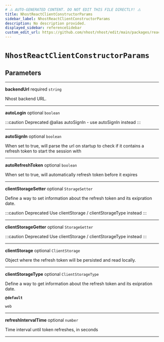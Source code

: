 ```yaml
---
# ⚠️ AUTO-GENERATED CONTENT. DO NOT EDIT THIS FILE DIRECTLY! ⚠️
title: NhostReactClientConstructorParams
sidebar_label: NhostReactClientConstructorParams
description: No description provided.
displayed_sidebar: referenceSidebar
custom_edit_url: https://github.com/nhost/nhost/edit/main/packages/react/src/index.ts#L6
---
```


# `NhostReactClientConstructorParams`

## Parameters

---

**<span className="parameter-name">backendUrl</span>** <span className="optional-status">required</span> `string`

Nhost backend URL.

---

**<span className="parameter-name deprecated">autoLogin</span>** <span className="optional-status">optional</span> `boolean`

:::caution Deprecated
@alias autoSignIn - use autoSignIn instead
:::

---

**<span className="parameter-name">autoSignIn</span>** <span className="optional-status">optional</span> `boolean`

When set to true, will parse the url on startup to check if it contains a refresh token to start the session with

---

**<span className="parameter-name">autoRefreshToken</span>** <span className="optional-status">optional</span> `boolean`

When set to true, will automatically refresh token before it expires

---

**<span className="parameter-name deprecated">clientStorageSetter</span>** <span className="optional-status">optional</span> `StorageSetter`

Define a way to set information about the refresh token and its exipration date.

:::caution Deprecated
Use clientStorage / clientStorageType instead
:::

---

**<span className="parameter-name deprecated">clientStorageGetter</span>** <span className="optional-status">optional</span> `StorageGetter`

:::caution Deprecated
Use clientStorage / clientStorageType instead
:::

---

**<span className="parameter-name">clientStorage</span>** <span className="optional-status">optional</span> `ClientStorage`

Object where the refresh token will be persisted and read locally.

---

**<span className="parameter-name">clientStorageType</span>** <span className="optional-status">optional</span> `ClientStorageType`

Define a way to get information about the refresh token and its exipration date.

**`@default`**

`web`

---

**<span className="parameter-name">refreshIntervalTime</span>** <span className="optional-status">optional</span> `number`

Time interval until token refreshes, in seconds

---

